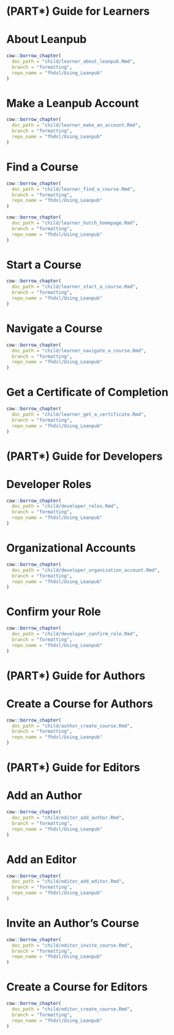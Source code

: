 
# (PART\*) Guide for Learners {-}

# About Leanpub

```r
cow::borrow_chapter(
  doc_path = "child/learner_about_leanpub.Rmd",
  branch = "formatting",
  repo_name = "fhdsl/Using_Leanpub"
)
```

# Make a Leanpub Account

```r
cow::borrow_chapter(
  doc_path = "child/learner_make_an_account.Rmd",
  branch = "formatting",
  repo_name = "fhdsl/Using_Leanpub"
)
```

# Find a Course

```r
cow::borrow_chapter(
  doc_path = "child/learner_find_a_course.Rmd",
  branch = "formatting",
  repo_name = "fhdsl/Using_Leanpub"
)
```

:::: {.notice}
```r
cow::borrow_chapter(
  doc_path = "child/learner_hutch_homepage.Rmd",
  branch = "formatting",
  repo_name = "fhdsl/Using_Leanpub"
)
```
::::

# Start a Course

```r
cow::borrow_chapter(
  doc_path = "child/learner_start_a_course.Rmd",
  branch = "formatting",
  repo_name = "fhdsl/Using_Leanpub"
)
```

# Navigate a Course

```r
cow::borrow_chapter(
  doc_path = "child/learner_navigate_a_course.Rmd",
  branch = "formatting",
  repo_name = "fhdsl/Using_Leanpub"
)
```

# Get a Certificate of Completion

```r
cow::borrow_chapter(
  doc_path = "child/learner_get_a_certificate.Rmd",
  branch = "formatting",
  repo_name = "fhdsl/Using_Leanpub"
)
```

# (PART\*) Guide for Developers {-}

# Developer Roles

```r
cow::borrow_chapter(
  doc_path = "child/developer_roles.Rmd",
  branch = "formatting",
  repo_name = "fhdsl/Using_Leanpub"
)
```

# Organizational Accounts

```r
cow::borrow_chapter(
  doc_path = "child/developer_organization_account.Rmd",
  branch = "formatting",
  repo_name = "fhdsl/Using_Leanpub"
)
```

# Confirm your Role

```r
cow::borrow_chapter(
  doc_path = "child/developer_confirm_role.Rmd",
  branch = "formatting",
  repo_name = "fhdsl/Using_Leanpub"
)
```

# (PART\*) Guide for Authors {-}

# Create a Course for Authors

```r
cow::borrow_chapter(
  doc_path = "child/author_create_course.Rmd",
  branch = "formatting",
  repo_name = "fhdsl/Using_Leanpub"
)
```

# (PART\*) Guide for Editors {-}

# Add an Author

```r
cow::borrow_chapter(
  doc_path = "child/editor_add_author.Rmd",
  branch = "formatting",
  repo_name = "fhdsl/Using_Leanpub"
)
```

# Add an Editor

```r
cow::borrow_chapter(
  doc_path = "child/editor_add_editor.Rmd",
  branch = "formatting",
  repo_name = "fhdsl/Using_Leanpub"
)
```

# Invite an Author's Course

```r
cow::borrow_chapter(
  doc_path = "child/editor_invite_course.Rmd",
  branch = "formatting",
  repo_name = "fhdsl/Using_Leanpub"
)
```

# Create a Course for Editors

```r
cow::borrow_chapter(
  doc_path = "child/editor_create_course.Rmd",
  branch = "formatting",
  repo_name = "fhdsl/Using_Leanpub"
)
```



